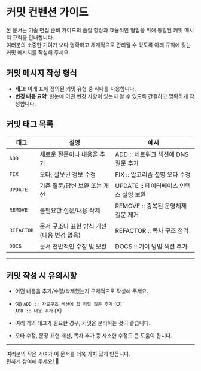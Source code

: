 # 커밋 컨벤션 가이드  

본 문서는 기술 면접 준비 가이드의 품질 향상과 효율적인 협업을 위해 통일된 커밋 메시지 규칙을 안내합니다.  
여러분의 소중한 기여가 보다 명확하고 체계적으로 관리될 수 있도록 아래 규칙에 맞는 커밋 메시지를 작성해 주세요.  



## 커밋 메시지 작성 형식  


- **태그**: 아래 표에 정의된 커밋 유형 중 하나를 사용합니다.  
- **변경 내용 요약**: 한눈에 어떤 변경 사항이 있는지 알 수 있도록 간결하고 명확하게 작성합니다.  



## 커밋 태그 목록  

| 태그      | 설명                          | 예시                                 |
|------------|------------------------------|---------------------------------------|
| `ADD`      | 새로운 질문이나 내용을 추가  | ADD :: 네트워크 섹션에 DNS 질문 추가  |
| `FIX`      | 오타, 잘못된 정보 수정       | FIX :: 알고리즘 설명 오타 수정        |
| `UPDATE`   | 기존 질문/답변 보완 또는 개선 | UPDATE :: 데이터베이스 인덱스 설명 보완 |
| `REMOVE`   | 불필요한 질문/내용 삭제      | REMOVE :: 중복된 운영체제 질문 제거   |
| `REFACTOR` | 문서 구조나 표현 방식 개선 (내용 변경 없음) | REFACTOR :: 목차 구조 정리         |
| `DOCS`     | 문서 전반적인 수정 및 보완    | DOCS :: 기여 방법 섹션 추가            |

---

## 커밋 작성 시 유의사항  
   - 어떤 내용을 추가/수정/삭제했는지 구체적으로 작성해 주세요.  
   - 예) `ADD :: 자료구조 섹션에 힙 정렬 질문 추가` (O)  
         `ADD :: 내용 추가` (X)  
  
   - 여러 개의 태그가 필요한 경우, 커밋을 분리하는 것이 좋습니다.  
   - 오타 수정, 문장 표현 개선, 목차 추가 등 사소한 수정도 큰 도움이 됩니다.  

---

여러분의 작은 기여가 이 문서를 더욱 가치 있게 만듭니다.  
편하게 참여해 주세요! 🚀  
